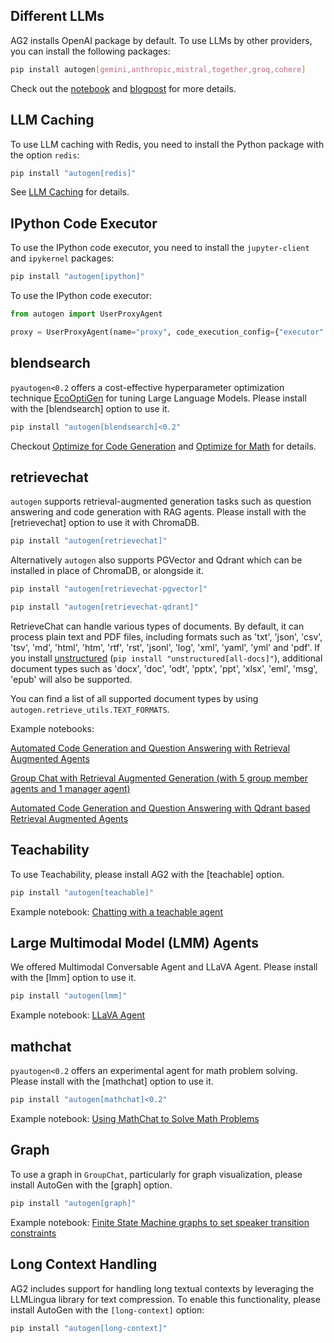 ## Different LLMs

AG2 installs OpenAI package by default. To use LLMs by other providers, you can install the following packages:

```bash
pip install autogen[gemini,anthropic,mistral,together,groq,cohere]
```

Check out the [notebook](/notebooks/autogen_uniformed_api_calling) and
[blogpost](/blog/2024/06/24/AltModels-Classes) for more details.

## LLM Caching

To use LLM caching with Redis, you need to install the Python package with
the option `redis`:

```bash
pip install "autogen[redis]"
```

See [LLM Caching](/docs/topics/llm-caching) for details.

## IPython Code Executor

To use the IPython code executor, you need to install the `jupyter-client`
and `ipykernel` packages:

```bash
pip install "autogen[ipython]"
```

To use the IPython code executor:

```python
from autogen import UserProxyAgent

proxy = UserProxyAgent(name="proxy", code_execution_config={"executor": "ipython-embedded"})
```

## blendsearch

`pyautogen<0.2` offers a cost-effective hyperparameter optimization technique [EcoOptiGen](https://arxiv.org/abs/2303.04673) for tuning Large Language Models. Please install with the [blendsearch] option to use it.

```bash
pip install "autogen[blendsearch]<0.2"
```

Checkout [Optimize for Code Generation](https://github.com/ag2ai/ag2/blob/main/notebook/oai_completion.ipynb) and [Optimize for Math](https://github.com/ag2ai/ag2/blob/main/notebook/oai_chatgpt_gpt4.ipynb) for details.

## retrievechat

`autogen` supports retrieval-augmented generation tasks such as question answering and code generation with RAG agents. Please install with the [retrievechat] option to use it with ChromaDB.

```bash
pip install "autogen[retrievechat]"
```

Alternatively `autogen` also supports PGVector and Qdrant which can be installed in place of ChromaDB, or alongside it.

```bash
pip install "autogen[retrievechat-pgvector]"
```

```bash
pip install "autogen[retrievechat-qdrant]"
```

RetrieveChat can handle various types of documents. By default, it can process
plain text and PDF files, including formats such as 'txt', 'json', 'csv', 'tsv',
'md', 'html', 'htm', 'rtf', 'rst', 'jsonl', 'log', 'xml', 'yaml', 'yml' and 'pdf'.
If you install [unstructured](https://unstructured-io.github.io/unstructured/installation/full_installation.html)
(`pip install "unstructured[all-docs]"`), additional document types such as 'docx',
'doc', 'odt', 'pptx', 'ppt', 'xlsx', 'eml', 'msg', 'epub' will also be supported.

You can find a list of all supported document types by using `autogen.retrieve_utils.TEXT_FORMATS`.

Example notebooks:

[Automated Code Generation and Question Answering with Retrieval Augmented Agents](https://github.com/ag2ai/ag2/blob/main/notebook/agentchat_RetrieveChat.ipynb)

[Group Chat with Retrieval Augmented Generation (with 5 group member agents and 1 manager agent)](https://github.com/ag2ai/ag2/blob/main/notebook/agentchat_groupchat_RAG.ipynb)

[Automated Code Generation and Question Answering with Qdrant based Retrieval Augmented Agents](https://github.com/ag2ai/ag2/blob/main/notebook/agentchat_RetrieveChat_qdrant.ipynb)

## Teachability

To use Teachability, please install AG2 with the [teachable] option.

```bash
pip install "autogen[teachable]"
```

Example notebook: [Chatting with a teachable agent](/notebooks/agentchat_teachability)

## Large Multimodal Model (LMM) Agents

We offered Multimodal Conversable Agent and LLaVA Agent. Please install with the [lmm] option to use it.

```bash
pip install "autogen[lmm]"
```

Example notebook: [LLaVA Agent](/notebooks/agentchat_lmm_llava)

## mathchat

`pyautogen<0.2` offers an experimental agent for math problem solving. Please install with the [mathchat] option to use it.

```bash
pip install "autogen[mathchat]<0.2"
```

Example notebook: [Using MathChat to Solve Math Problems](https://github.com/ag2ai/ag2/blob/main/notebook/agentchat_MathChat.ipynb)

## Graph

To use a graph in `GroupChat`, particularly for graph visualization, please install AutoGen with the [graph] option.

```bash
pip install "autogen[graph]"
```

Example notebook: [Finite State Machine graphs to set speaker transition constraints](/notebooks/agentchat_groupchat_finite_state_machine)

## Long Context Handling

AG2 includes support for handling long textual contexts by leveraging the LLMLingua library for text compression. To enable this functionality, please install AutoGen with the `[long-context]` option:

```bash
pip install "autogen[long-context]"
```
